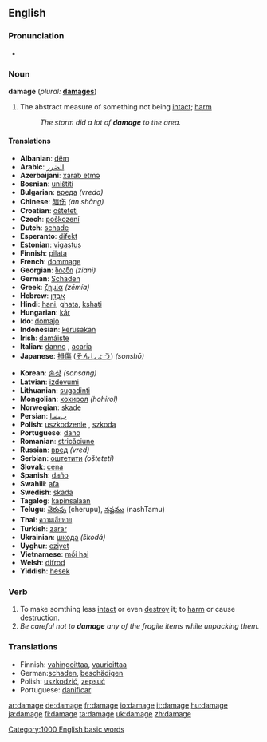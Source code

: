 ==English==

===Pronunciation===
*{{audio|en-us-damage.ogg|Audio (US)}}

===Noun===
'''damage'''  (''plural:'' '''[[damages]]''')
# The abstract measure of something not being [[intact]]; [[harm]]
#:''The storm did a lot of '''damage''' to the area.''

====Translations====
{{top}}
*'''Albanian''': [[dëm]]
*'''Arabic''': [[الضرر]]
*'''Azerbaijani''': [[xarab etmə]]
*'''Bosnian''': [[uništiti]]
*'''Bulgarian''': [[вреда]] ''(vreda)''
*'''Chinese''': [[暗伤]] ''(àn shāng)''
*'''Croatian''': [[ošteteti]]
*'''Czech''': [[poškození]]
*'''Dutch''': [[schade]]
*'''Esperanto''': [[difekt]]
*'''Estonian''': [[vigastus]]
*'''Finnish''': [[pilata]]
*'''French''': [[dommage]]
*'''Georgian''': [[ზიანი]] ''(ziani)''
*'''German''': [[Schaden]]
*'''Greek''': [[ζημία]] ''(zēmía)''
*'''Hebrew''': [[אָבְדָן]]
*'''Hindi''': [[hani]], [[ghata]], [[kshati]]
*'''Hungarian''': [[kár]]
*'''Ido''': [[domajo]]
*'''Indonesian''': [[kerusakan]]
*'''Irish''': [[damáiste]]
*'''Italian''': [[danno]] {{m}}, [[acaria]] {{f}}
*'''Japanese''': [[損傷]] ([[そんしょう]]) ''(sonshō)''
{{mid}}
*'''Korean''': [[손상]] ''(sonsang)''
*'''Latvian''': [[izdevumi]]
*'''Lithuanian''': [[sugadinti]]
*'''Mongolian''': [[хохирол]] ''(hohirol)''
*'''Norwegian''': [[skade]]
*'''Persian''': [[ﺏﻴﺴﺍ]]
*'''Polish''': [[uszkodzenie]] {{n}}, [[szkoda]] {{f}}
*'''Portuguese''': [[dano]]
*'''Romanian''': [[stricăciune]]
*'''Russian''': [[вред]] ''(vred)''
*'''Serbian''': [[оштетити]] ''(ošteteti)''
*'''Slovak''': [[cena]]
*'''Spanish''': [[daño]]
*'''Swahili''': [[afa]]
*'''Swedish''': [[skada]]
*'''Tagalog''': [[kapinsalaan]]
*'''Telugu''': [[చెరుపు]] (cherupu),  [[నష్టము]] (nashTamu)
*'''Thai''': [[ความเสียหาย]]
*'''Turkish''': [[zarar]]
*'''Ukrainian''': [[шкода]] ''(škodá)''
*'''Uyghur''': [[eziyet]]
*'''Vietnamese''': [[mối hại]]
*'''Welsh''': [[difrod]]
*'''Yiddish''': [[hesek]]
{{bottom}}

===Verb===
{{en-infl-reg-other-e|damag|e}}

# To make somthing less [[intact]] or even [[destroy]] it; to [[harm]] or cause [[destruction]].
#''Be careful not to '''damage''' any of the fragile items while unpacking them.''

===Translations===
*Finnish: [[vahingoittaa]], [[vaurioittaa]]
*German:[[schaden]], [[beschädigen]]
*Polish: [[uszkodzić]], [[zepsuć]]
*Portuguese: [[danificar]]

[[Category:1000 English basic words]]

[[ar:damage]]
[[de:damage]]
[[fr:damage]]
[[io:damage]]
[[it:damage]]
[[hu:damage]]
[[ja:damage]]
[[fi:damage]]
[[ta:damage]]
[[uk:damage]]
[[zh:damage]]
